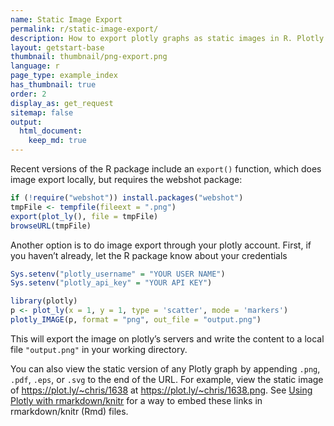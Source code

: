 ```yaml
---
name: Static Image Export
permalink: r/static-image-export/
description: How to export plotly graphs as static images in R. Plotly supports png, svg, jpg, and pdf image export.
layout: getstart-base
thumbnail: thumbnail/png-export.png
language: r
page_type: example_index
has_thumbnail: true
order: 2
display_as: get_request
sitemap: false
output: 
  html_document:
    keep_md: true
---
```


Recent versions of the R package include an `export()` function, which does image export locally, but requires the webshot package:

```r
if (!require("webshot")) install.packages("webshot")
tmpFile <- tempfile(fileext = ".png")
export(plot_ly(), file = tmpFile)
browseURL(tmpFile)
```

Another option is to do image export through your plotly account. First, if you haven't already, let the R package know about your credentials

```r
Sys.setenv("plotly_username" = "YOUR USER NAME")
Sys.setenv("plotly_api_key" = "YOUR API KEY")
```

```r
library(plotly)
p <- plot_ly(x = 1, y = 1, type = 'scatter', mode = 'markers')
plotly_IMAGE(p, format = "png", out_file = "output.png")
```

This will export the image on plotly's servers and write the content to a local file `"output.png"` in your working directory.

You can also view the static version of any Plotly graph by appending `.png`,
`.pdf`, `.eps`, or `.svg` to the end of the URL. For example, view the static image of <https://plot.ly/~chris/1638> at <https://plot.ly/~chris/1638.png>. See [Using Plotly with rmarkdown/knitr](https://plot.ly/r/knitr/) for a way to embed these links in rmarkdown/knitr (Rmd) files.
